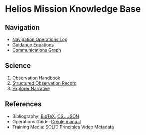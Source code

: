 = Helios Mission Knowledge Base =

== Navigation ==
* [[celestial-navigation-notes.adoc|Navigation Operations Log]]
* [[navigation-theory.tex|Guidance Equations]]
* [[mission-network.dot|Communications Graph]]

== Science ==
# [[observation-handbook.dbk|Observation Handbook]]
# [[stellar-observation.jats|Structured Observation Record]]
# [[explorer-journal.fb2|Explorer Narrative]]

== References ==
* Bibliography: [[orbital-research.bib|BibTeX]], [[mission-citations.csljson|CSL JSON]]
* Operations Guide: [[mission-operations.creole|Creole manual]]
* Training Media: [[youtube-solid-principles.json|SOLID Principles Video Metadata]]
